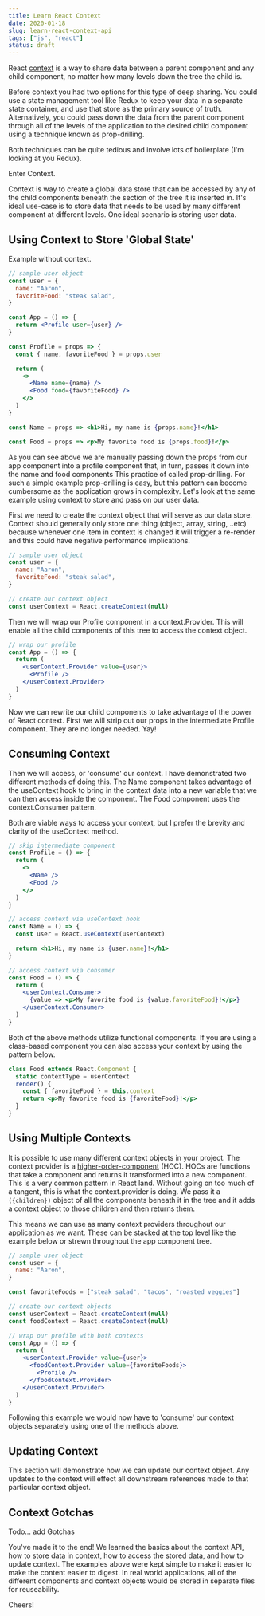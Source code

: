 ```yaml
---
title: Learn React Context
date: 2020-01-18
slug: learn-react-context-api
tags: ["js", "react"]
status: draft
---
```


React [context](https://reactjs.org/docs/context.html) is a way to share data between a parent component and any child component, no matter how many levels down the tree the child is.

Before context you had two options for this type of deep sharing. You could use a state management tool like Redux to keep your data in a separate state container, and use that store as the primary source of truth. Alternatively, you could pass down the data from the parent component through all of the levels of the application to the desired child component using a technique known as prop-drilling.

Both techniques can be quite tedious and involve lots of boilerplate (I'm looking at you Redux).

Enter Context.

Context is way to create a global data store that can be accessed by any of the child components beneath the section of the tree it is inserted in. It's ideal use-case is to store data that needs to be used by many different component at different levels. One ideal scenario is storing user data.

## Using Context to Store 'Global State'

Example without context.

```jsx
// sample user object
const user = {
  name: "Aaron",
  favoriteFood: "steak salad",
}

const App = () => {
  return <Profile user={user} />
}

const Profile = props => {
  const { name, favoriteFood } = props.user

  return (
    <>
      <Name name={name} />
      <Food food={favoriteFood} />
    </>
  )
}

const Name = props => <h1>Hi, my name is {props.name}!</h1>

const Food = props => <p>My favorite food is {props.food}!</p>
```

As you can see above we are manually passing down the props from our app component into a profile component that, in turn, passes it down into the name and food components This practice of called prop-drilling. For such a simple example prop-drilling is easy, but this pattern can become cumbersome as the application grows in complexity. Let's look at the same example using context to store and pass on our user data.

First we need to create the context object that will serve as our data store. Context should generally only store one thing (object, array, string, ..etc) because whenever one item in context is changed it will trigger a re-render and this could have negative performance implications.

```jsx
// sample user object
const user = {
  name: "Aaron",
  favoriteFood: "steak salad",
}

// create our context object
const userContext = React.createContext(null)
```

Then we will wrap our Profile component in a context.Provider. This will enable all the child components of this tree to access the context object.

```jsx
// wrap our profile
const App = () => {
  return (
    <userContext.Provider value={user}>
      <Profile />
    </userContext.Provider>
  )
}
```

Now we can rewrite our child components to take advantage of the power of React context. First we will strip out our props in the intermediate Profile component. They are no longer needed. Yay!

## Consuming Context

Then we will access, or 'consume' our context. I have demonstrated two different methods of doing this. The Name component takes advantage of the useContext hook to bring in the context data into a new variable that we can then access inside the component. The Food component uses the context.Consumer pattern.

Both are viable ways to access your context, but I prefer the brevity and clarity of the useContext method.

```jsx
// skip intermediate component
const Profile = () => {
  return (
    <>
      <Name />
      <Food />
    </>
  )
}

// access context via useContext hook
const Name = () => {
  const user = React.useContext(userContext)

  return <h1>Hi, my name is {user.name}!</h1>
}

// access context via consumer
const Food = () => {
  return (
    <userContext.Consumer>
      {value => <p>My favorite food is {value.favoriteFood}!</p>}
    </userContext.Consumer>
  )
}
```

Both of the above methods utilize functional components. If you are using a class-based component you can also access your context by using the pattern below.

```jsx
class Food extends React.Component {
  static contextType = userContext
  render() {
    const { favoriteFood } = this.context
    return <p>My favorite food is {favoriteFood}!</p>
  }
}
```

## Using Multiple Contexts

It is possible to use many different context objects in your project. The context provider is a [higher-order-component](https://reactjs.org/docs/higher-order-components.html) (HOC). HOCs are functions that take a component and returns it transformed into a new component. This is a very common pattern in React land. Without going on too much of a tangent, this is what the context.provider is doing. We pass it a `({children})` object of all the components beneath it in the tree and it adds a context object to those children and then returns them.

This means we can use as many context providers throughout our application as we want. These can be stacked at the top level like the example below or strewn throughout the app component tree.

```jsx
// sample user object
const user = {
  name: "Aaron",
}

const favoriteFoods = ["steak salad", "tacos", "roasted veggies"]

// create our context objects
const userContext = React.createContext(null)
const foodContext = React.createContext(null)

// wrap our profile with both contexts
const App = () => {
  return (
    <userContext.Provider value={user}>
      <foodContext.Provider value={favoriteFoods}>
        <Profile />
      </foodContext.Provider>
    </userContext.Provider>
  )
}
```

Following this example we would now have to 'consume' our context objects separately using one of the methods above.

## Updating Context

This section will demonstrate how we can update our context object. Any updates to the context will effect all downstream references made to that particular context object.

## Context Gotchas

Todo... add Gotchas

You've made it to the end! We learned the basics about the context API, how to store data in context, how to access the stored data, and how to update context. The examples above were kept simple to make it easier to make the content easier to digest. In real world applications, all of the different components and context objects would be stored in separate files for reuseability.

Cheers!
